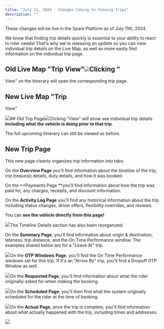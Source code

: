 ```yaml
---
title: "July 11, 2024 - Changes Coming to Viewing Trips"
description: ""
---
```


These changes will be live in the Spare Platform as of July 11th, 2024. 

We know that finding trip details quickly is essential to your ability to react to rider needs! That's why we're releasing an update so you can view individual trip details on the Live Map, as well as more easily find information on the individual trip page. 

## Old Live Map "Trip View"![](https://downloads.intercomcdn.com/i/o/1107156858/d4230a9b86859c7764166a29/Screenshot+2024-07-08+at+9_46_11%E2%80%AFPM.png?expires=1753820100&signature=713d8559096ce15aa2c9ae88cd0157ea071b3fd8aa71cfeed69429d9ba51a736&req=dSEnEch7m4laUfMW1HO4zYgjSY6OeYFMCjb9KfNIdjpmFQql51p5OPIS1WYD%0AmLT2%0A)Clicking "

View" on the itinerary will open the corresponding trip page. 

## New Live Map "Trip 

View"

![](https://downloads.intercomcdn.com/i/o/1107157473/57a433a8ea5453e4574b5444/Screenshot+2024-07-08+at+9_46_31%E2%80%AFPM.png?expires=1753820100&signature=8eff008d850434c8441c2c50d03d9ce6723cfc40b0f25916fe3ca66960ab1a4e&req=dSEnEch7moVYWvMW1HO4zYAesw1j6PH%2B%2BBv3nKYwIYXSG0MOvfJqlvWBltJb%0Aq0Ib%0A)## Old Trip Page![](https://downloads.intercomcdn.com/i/o/1107164427/d4164f8867bf496abe09c021/Screenshot+2024-07-08+at+9_46_03%E2%80%AFPM.png?expires=1753820100&signature=7b48497de9ea2044e4d69fcf2956555cd1e95d317092b0c7e8b93af660253add&req=dSEnEch4mYVdXvMW1HO4zVq7KB7YIA3QyAkcTMDTxGurlTulPXidtWNHTXWY%0AJ8Ka%0A)Clicking "View" will show see individual trip details **including what the vehicle is doing prior to that trip**. 

The full upcoming itinerary can still be viewed as before.

## New Trip Page

This new page cleanly organizes trip information into tabs:

On the **Overview Page** you'll find information about the timeline of the trip, trip (request) details, duty details, and how it was booked. 

On the **Payments Page **you'll find information about how the trip was paid for, any charges, receipts, and discount information. 

On the **Activity Log Page** you'll find any historical information about the trip including status changes, driver offers, flexibility overrides, and reviews. 

You can **see the vehicle directly from this page!**

![](https://downloads.intercomcdn.com/i/o/1107167161/1dcb3f959f5075b55f0d03da/Screenshot+2024-07-08+at+9_46_36%E2%80%AFPM.png?expires=1753820100&signature=c502d4402abd71d25f8aa9773d910103e99297d7ad719b080c733b1685091cb3&req=dSEnEch4moBZWPMW1HO4zdc2kdXwSXIw5jQYRVhamCOk1TmDGyQ5KHF8xA8U%0AXDDJ%0A)The Timeline Details section has also been reorganized.

On the **Summary Page**, you'll find information about origin & destination, lateness, trip distance, and the On Time Performance window. The examples shared below are for a "Leave At" trip. 

![](https://downloads.intercomcdn.com/i/o/1107739049/7d092943d16b2b3dcb5d331d/Screenshot+2024-07-08+at+9_48_34%E2%80%AFPM.png?expires=1753820100&signature=ae0f35ffdc48713ab31f421cfadbd7dc4f451410b85699919faafa2bf2cf8def&req=dSEnEc59lIFbUPMW1HO4zQ3tcm4PRm5wWUiU0Bz0Etf4fkdhGVR6BK4yH55I%0AuB65%0A)On the **OTP Windows** **Page**, you'll find the On Time Performance windows set for this trip. If it's an "Arrive By" trip, you'll find a Dropoff OTP Window as well.

![](https://downloads.intercomcdn.com/i/o/1107740442/50665ac4fa733ce8e8807d9a/Screenshot+2024-07-08+at+9_48_39%E2%80%AFPM.png?expires=1753820100&signature=a9ec5ad9311a944775fb444d151f09a7424d8b48fe4c5c16d111486c0c8f21e8&req=dSEnEc56nYVbW%2FMW1HO4zeXlVnZY393sMFHJbv0NKFn6tBiuV%2FlfiVd78Q%2Fc%0A1iTz%0A)On the **Requested Page**, you'll find information about what the rider originally asked for when making the booking. 

![](https://downloads.intercomcdn.com/i/o/1107740596/51ac9ba2754c8ee05fac3e95/Screenshot+2024-07-08+at+9_48_45%E2%80%AFPM.png?expires=1753820100&signature=defc1fe91f3e77201647a3f85fd17f8e93264bf9ffa9495ef98e90faa6b28723&req=dSEnEc56nYRWX%2FMW1HO4zU15rzfCfUJp4eab0KYrAkhHTNYpbrHQ9LwJfyhK%0AnulX%0A)On the **Scheduled** **Page**, you'll then find what the system originally scheduled for the rider at the time of booking.  

![](https://downloads.intercomcdn.com/i/o/1107740750/76519f00d6188599c257639a/Screenshot+2024-07-08+at+9_48_50%E2%80%AFPM.png?expires=1753820100&signature=fab4aa6a48af9322ce85ef7b520578581e079d2af213660502a4f9c14fd260ff&req=dSEnEc56nYZaWfMW1HO4zYdpp8%2BERukIad4sVlcJU%2B0AtSa5rlDtmOntI9cA%0Akm6s%0A)On the **Actual** **Page**, once the trip is complete, you'll find information about what actually happened with the trip, including times and addresses. 

![](https://downloads.intercomcdn.com/i/o/1107743748/24d08c3d7ddf8121f43bcc0c/Screenshot+2024-07-09+at+7_57_47%E2%80%AFAM.png?expires=1753820100&signature=a047792ce93d51b001de24b522bdc5f7dd3b45accddc574490d456fcaba9bde9&req=dSEnEc56noZbUfMW1HO4zWAy%2FZxNvCKYO2%2F06qaswKjN6ZPSc2e%2FwQZFQk7n%0AEvqP%0A)

